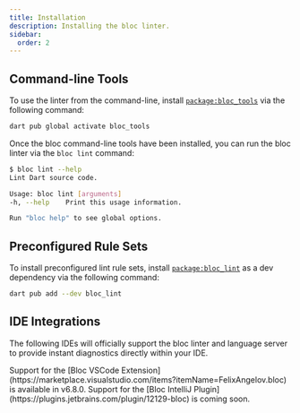 ```yaml
---
title: Installation
description: Installing the bloc linter.
sidebar:
  order: 2
---
```



## Command-line Tools

To use the linter from the command-line, install
[`package:bloc_tools`](https://pub.dev/packages/bloc_tools) via the following
command:

```sh
dart pub global activate bloc_tools
```

Once the bloc command-line tools have been installed, you can run the bloc
linter via the `bloc lint` command:

```sh
$ bloc lint --help
Lint Dart source code.

Usage: bloc lint [arguments]
-h, --help    Print this usage information.

Run "bloc help" to see global options.
```

## Preconfigured Rule Sets

To install preconfigured lint rule sets, install
[`package:bloc_lint`](https://pub.dev/packages/bloc_lint) as a dev dependency
via the following command:

```sh
dart pub add --dev bloc_lint
```

## IDE Integrations

The following IDEs will officially support the bloc linter and language server to provide instant
diagnostics directly within your IDE.

<CardGrid>
	<Card title="VSCode" icon="vscode">
		Support for the [Bloc VSCode
		Extension](https://marketplace.visualstudio.com/items?itemName=FelixAngelov.bloc)
		is available in v6.8.0.
	</Card>
	<Card title="IntelliJ" icon="jetbrains">
		Support for the [Bloc IntelliJ
		Plugin](https://plugins.jetbrains.com/plugin/12129-bloc) is coming soon.
	</Card>
</CardGrid>
